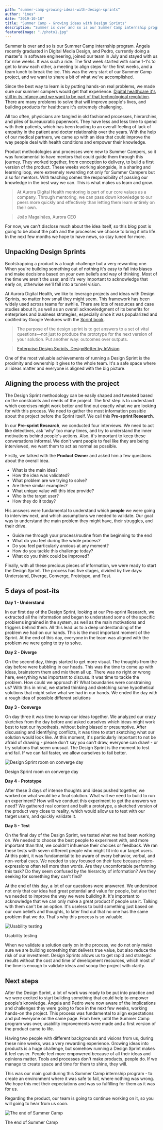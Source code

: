 ```yaml
---
path: "summer-camp-growing-ideas-with-design-sprints"
author: "ines"
date: "2019-10-18"
title: "Summer Camp - Growing ideas with Design Sprints"
description: "Summer is over and so is our Summer Camp internship program."
featuredImage: "./photo1.jpg"
---
```


Summer is over and so is our Summer Camp internship program. Ângela recently graduated in Digital Media Design, and Pedro, currently doing a master's in software engineering, joined our team in July and stayed with us for nine weeks. It was such a ride. The first week started with some 1-1's to get to know each other, a meeting to align steps for the first weeks, and a team lunch to break the ice. This was the very start of our Summer Camp project, and we want to share a bit of what we've accomplished.

Since the best way to learn is by putting hands-on real problems, we made sure our summer campers would get that experience. [Digital healthcare it's still in its infancy and we want to be part of that technological revolution](https://auroradigital.co/blog/articles/the-dawn-of-a-new-digital-healthcare-era). There are many problems to solve that will improve people's lives, and building products for healthcare it's extremely challenging.

All too often, physicians are tangled in old fashioned processes, hierarchies, and piles of bureaucratic paperwork. They have less and less time to spend with their patients, which has been leading to an overall feeling of lack of empathy in the patient and doctor relationship over the years. With the help of our medical partners, we came up with an idea that could improve the way people deal with health conditions and empower their knowledge.

Product methodologies and processes were new to Summer Campers, so it was fundamental to have mentors that could guide them through this journey. They worked together, from conception to delivery, to build a first version of the product. These weeks working alongside, in a sharing and learning loop, were extremely rewarding not only for Summer Campers but also for mentors. With teaching comes the responsibility of passing our knowledge in the best way we can. This is what makes us learn and grow.

> At Aurora Digital Health mentoring is part of our core values as a company. Through mentoring, we can pass down knowledge to our peers more quickly and effectively than letting them learn entirely on their own.

> João Magalhães, Aurora CEO

For now, we can't disclose much about the idea itself, so this blog post is going to be about the path and the processes we choose to bring it into life. In the next few months we hope to have news, so stay tuned for more.

## Unpacking Design Sprints

Bootstrapping a product is a tough challenge but a very rewarding one. When you're building something out of nothing it's easy to fall into biases and make decisions based on your own beliefs and way of thinking. Most of the time we aren't the user, and it's very important to acknowledge that early on, otherwise we'll fall into a tunnel vision.

At Aurora Digital Health, we like to leverage projects and ideas with Design Sprints, no matter how small they might seem. This framework has been widely used across teams for awhile. There are lots of resources and case studies about it, as well as an overall acknowledgment of its benefits for enterprises and business strategies, especially since it was popularized and codified by Google Ventures with the [Sprint book](https://www.thesprintbook.com/).

> The purpose of the design sprint is to get answers to a set of vital questions—not just to produce the prototype for the next version of your solution. Put another way: outcomes over outputs.

> [Enterprise Design Sprints, DesignBetter by InVision](https://www.designbetter.co/enterprise-design-sprints/design-sprints-enterprises)

One of the most valuable achievements of running a Design Sprint is the proximity and ownership it gives to the whole team. It's a safe space where all ideas matter and everyone is aligned with the big picture.

## Aligning the process with the project

The Design Sprint methodology can be easily shaped and tweaked based on the constraints and needs of the project. The first step is to understand which exercises might work better and find out exactly what we are looking for with this process. We need to gather the most information possible about the project before the Sprint itself. We call this **Pre-sprint Research**.

In our **Pre-sprint Research**, we conducted four interviews. We need to act like detectives, ask 'why' too many times, and try to understand the inner motivations behind people's actions. Also, it's important to keep these conversations informal. We don't want people to feel like they are being interviewed, we want them to act as normal as possible.

Firstly, we talked with the **Product Owner** and asked him a few questions about the overall idea.

- What is the main idea?
- How the idea was validated?
- What problem are we trying to solve?
- Are there similar examples?
- What unique value will this idea provide?
- Who is the target user?
- How they do it today?

His answers were fundamental to understand which **people** we were going to interview next, and which assumptions we needed to validate. Our goal was to understand the main problem they might have, their struggles, and their drive.

- Guide me through your process/routine from the beginning to the end
- What do you feel during the whole process?
- Do you feel particularly anxious at any moment?
- How do you tackle this challenge today?
- What do you think could be improved?

Finally, with all these precious pieces of information, we were ready to start the Design Sprint. The process has five stages, divided by five days: Understand, Diverge, Converge, Prototype, and Test.

## 5 days of post-its

**Day 1 - Understand**

In our first day of the Design Sprint, looking at our Pre-sprint Research, we extracted all the information and began to understand some of the specific problems ingrained in the system, as well as the main motivations and triggers behind them. All this lead us to a deep understanding of the problem we had on our hands. This is the most important moment of the Sprint. At the end of this day, everyone in the team was aligned with the problem we were going to try to solve.

**Day 2 - Diverge**

On the second day, things started to get more visual. The thoughts from the day before were bubbling in our heads. This was the time to come up with ideas, brainstorm them and mix them all up. There was no right or wrong here, everything was important to discuss. It was time to tackle the problem. How could we approach it? What boundaries were constraining us? With this in mind, we started thinking and sketching some hypothetical solutions that might solve what we had in our hands. We ended the day with a rough idea of possible different solutions

**Day 3 - Converge**

On day three it was time to wrap our ideas together. We analyzed our crazy sketches from the day before and asked ourselves which ideas might work best to test our hypothesis, without being biased or presumptive. After discussing and identifying conflicts, it was time to start sketching what our solution would look like. At this moment, it's particularly important to not be afraid of drawing - please don't say you can't draw, everyone can draw! - or try solutions that seem unusual. The Design Sprint is the moment to test and fail. If we can fail faster, we allow ourselves to fail better.

![Design Sprint room on converge day](photo1.jpg)

Design Sprint room on converge day

**Day 4 - Prototype**

After these 3 days of intense thoughts and ideas pushed together, we worked on what would be a final solution. What will we need to build to run an experiment? How will we conduct this experiment to get the answers we need? We gathered real content and built a prototype, a sketched version of the product very close to reality, which would allow us to test with our target users, and quickly validate it.

**Day 5 - Test**

On the final day of the Design Sprint, we tested what we had been working on. We needed to choose the best people to experiment with, and more important than that, we couldn't influence their choices or feedback. We ran these tests with seven different people who might fit into our target users. At this point, it was fundamental to be aware of every behavior, verbal, and non-verbal cues. We needed to stay focused on their face because micro-expressions often tell more than words. Are they uncomfortable performing this task? Do they seem confused by the hierarchy of information? Are they seeking for something they can't find?

At the end of this day, a lot of our questions were answered. We understood not only that our idea had great potential and value for people, but also that we needed to improve the way we were building it. It's important to acknowledge that we can only make a great product if people use it. Talking with them can't be an option. It's useless to build something just based on our own beliefs and thoughts, to later find out that no one has the same problem that we do. That's why this process is so valuable.

![Usability testing](photo2.jpg)

Usability testing

When we validate a solution early on in the process, we do not only make sure we are building something that delivers true value, but also reduce the risk of our investment. Design Sprints allows us to get rapid and strategic results without the cost and time of development resources, which most of the time is enough to validate ideas and scoop the project with clarity.

## Next steps

After the Design Sprint, a lot of work was ready to be put into practice and we were excited to start building something that could help to empower people's knowledge. Ângela and Pedro were now aware of the implications and challenges they were going to face in the next few weeks, working hands-on the project. This process was fundamental to align expectations and put everyone on the same page. From here, until the Summer Camp program was over, usability improvements were made and a first version of the product came to life.

Having two people with different backgrounds and visions from us, during these nine weeks, was a very rewarding experience. Growing ideas into products is a huge challenge, but somehow running a Design Sprint makes it feel easier. People feel more empowered because of all their ideas and opinions matter. Tools and processes don't make products, people do. If we manage to create space and time for them to shine, they will.

This was our main goal during this Summer Camp internship program - to create an environment where it was safe to fail, where nothing was wrong. We hope this met their expectations and was so fulfilling for them as it was for us.

Regarding the product, our team is going to continue working on it, so you will going to hear from us soon.

![The end of Summer Camp](photo3.jpg)

The end of Summer Camp